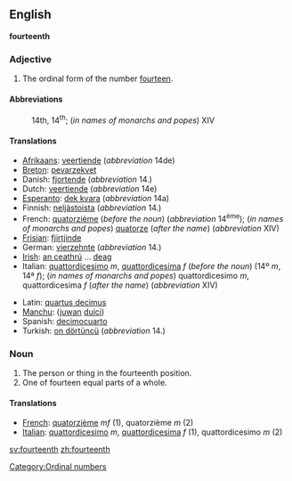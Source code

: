 ==English==
'''fourteenth'''

===Adjective===

# The ordinal form of the number [[fourteen]].

====Abbreviations====
:14th, 14<sup>th</sup>; (''in names of monarchs and popes'') XIV

====Translations====
{{top}}
* [[Afrikaans]]: [[veertiende]] (''abbreviation'' 14de)
* [[Breton]]: [[pevarzekvet]]
* Danish: [[fjortende]] (''abbreviation'' 14.)
* Dutch: [[veertiende]] (''abbreviation'' 14e)
* [[Esperanto]]: [[dek kvara]] (''abbreviation'' 14a)
* Finnish: [[neljästoista]] (''abbreviation'' 14.)
* French: [[quatorzième]] (''before the noun'') (''abbreviation'' 14<sup>ème</sup>); (''in names of monarchs and popes'') [[quatorze]] (''after the name'') (''abbreviation'' XIV)
* [[Frisian]]: [[fjirtjinde]]
* German: [[vierzehnte]] (''abbreviation'' 14.)
* [[Irish]]: [[an ceathrú]] ... [[deag]]
* Italian: [[quattordicesimo]] ''m'', [[quattordicesima]] ''f'' (''before the noun'') (14º ''m'', 14ª ''f''); (''in names of monarchs and popes'') quattordicesimo ''m'', quattordicesima ''f'' (''after the name'') (''abbreviation'' XIV)
{{mid}}
* Latin: [[quartus decimus]]
* [[Manchu]]: ([[juwan]] [[duici]])
* Spanish: [[decimocuarto]]
* Turkish: [[on dörtüncü]] (''abbreviation'' 14.)
{{bottom}}

===Noun===

#The person or thing in the fourteenth position.
#One of fourteen equal parts of a whole.

====Translations====

*[[French]]: [[quatorzième]] ''mf'' (1), quatorzième ''m'' (2)
*[[Italian]]: [[quattordicesimo]] ''m'', [[quattordicesima]] ''f'' (1), quattordicesimo ''m'' (2)

[[Category:Ordinal numbers]]

[[sv:fourteenth]]
[[zh:fourteenth]]
